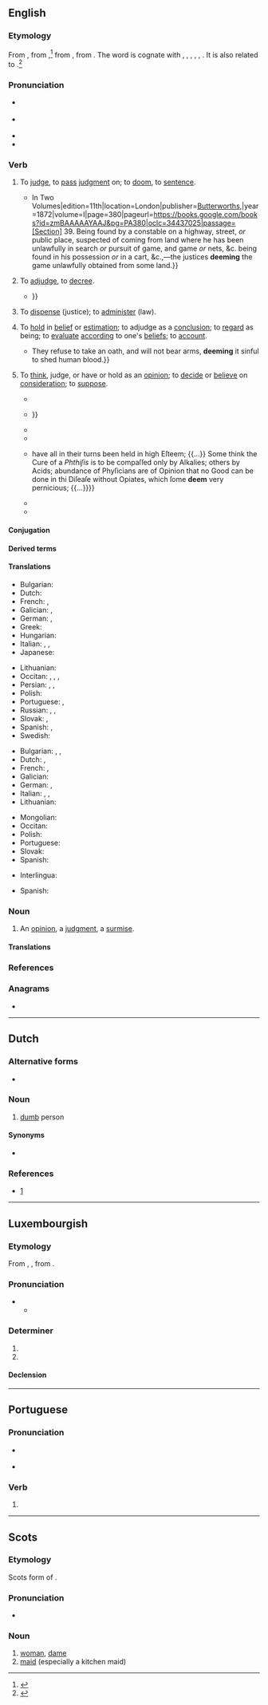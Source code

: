 {{also|Deem}}
==English==
{{was wotd|2019|April|10}}

===Etymology===
{{PIE root|en|dʰeh₁}}
From {{inh|en|enm|demen|dẹ̄men|to judge; to criticize, condemn; to impose a penalty on, sentence; to direct, order; to believe, think, deem}}, from {{inh|en|ang|dēman||to decide, decree, deem, determine, judge; to condemn, doom, sentence; to consider, examine, reckon, think; to prove; to compute, estimate; to declare, tell; to glorify, praise}},<ref>{{R:MED Online|entry=dẹ̄men, v.|id=MED11023|accessdate=28 April 2018}}</ref> from {{inh|en|gem-pro|*dōmijaną||to judge, think}}, from {{der|en|ine-pro|*dʰeh₁-||to set, put}}. The word is cognate with {{cog|da|dømme||to judge}}, {{cog|nl|doemen||to condemn, foredoom}}, {{cog|frr|dema||to judge, recognise}}, {{cog|nb|dømme||to judge}}, {{cog|nn|døma||to judge}}, {{cog|sv|döma||to judge, sentence, condemn}}. It is also related to {{m|en|doom}}.<ref>{{R:Lexico}}</ref>

===Pronunciation===
* {{a|RP}} {{IPA|en|/diːm/}}
* {{a|GA}} {{IPA|en|/dim/}}
* {{audio|en|en-au-deem.ogg|Audio (AU)}}
* {{rhymes|en|iːm}}

===Verb===
{{en-verb}}

# {{lb|en|transitive|obsolete}} To [[judge#Verb|judge]], to [[pass#Verb|pass]] [[judgment]] on; to [[doom#Verb|doom]], to [[sentence#Verb|sentence]].
#: {{synonyms|en|judge}}
#* {{quote-book|en|author=George C[olwell] Oke|chapter=The Synopsis of Offences, etc. within the Provisions of the 11 & 12 Vict. c. 43|title=The Magisterial Synopsis: A Practical Guide for Magistrates, Their Clerks, Attornies and Constables; {{...|Summary Convictions and Indictable Offences, with Their Penalties, Punishments, Procedure, &c., being Alphabetically and Tabularly Arranged.}} In Two Volumes|edition=11th|location=London|publisher=[[w:LexisNexis|Butterworths]],{{nb...|7, Fleet Street, law publishers to the Queen’s Most Excellent Majesty; Dublin: Hodges, Foster & Co.; Edinburgh: T. & T. Clark; Bell & Bradfute; Calcutta: Thacker, Spink & Co.; Bombay: Thacker, Vining & Co.; Melbourne: George Robertson.}}|year=1872|volume=I|page=380|pageurl=https://books.google.com/books?id=zmBAAAAAYAAJ&pg=PA380|oclc=34437025|passage=[Section] 39. Being found by a constable on a highway, street, ''or'' public place, suspected of coming from land where he has been unlawfully in search ''or'' pursuit of game, and game ''or'' nets, &c. being found in his possession ''or'' in a cart, &c.,—the justices '''deeming''' the game unlawfully obtained from some land.}}
# {{lb|en|transitive|obsolete}} To [[adjudge]], to [[decree#Verb|decree]].
#: {{synonyms|en|judge}}
#* {{quote-book|en|chapter=Act No. VII. of 1843|title=East India. Acts Passed by the Honourable the President of the {{w|Council of India}}, and by the Right Honourable the [[w:Governor-General of India|Governor-General]], for 1843;{{nb...|with Index.—(Pursuant to Act.)}}|series=Accounts and Papers|seriesvolume=328|location=[London]|publisher=Ordered, by the [[w:House of Commons of the United Kingdom|House of Commons]], to be printed,{{nb...|28 May 1845.}}|year=1843|year_published=28 May 1845|section=section XLIV|page=11|pageurl=https://books.google.com/books?id=mUlDAAAAcAAJ&pg=PA11|oclc=941768593|passage=And it is hereby enacted, that in any zillah, in which the Governor in Council of Fort St. George '''deems''' it expedient to establish the zillah court, and the court or courts under subordinate judges or principal sudder ameens, at separate stations, it shall be competent to the said Governor in Council, by an Order in Council, to authorize the session judge to take cognizance of all criminal cases subject ordinarily to the jurisdiction of the subordinate courts, {{...}}}}
# {{lb|en|transitive|obsolete}} To [[dispense]] (justice); to [[administer]] (law).
#: {{synonyms|en|judge}}
# {{lb|en|ditransitive}} To [[hold#Verb|hold]] in [[belief]] or [[estimation]]; to adjudge as a [[conclusion]]; to [[regard#Verb|regard]] as being; to [[evaluate]] [[according#Adverb|according]] to one's [[belief]]s; to [[account#Verb|account]].
#: {{synonyms|en|consider|Thesaurus:deem}}
#: {{ux|en|She '''deemed''' his efforts insufficient.}}
#* {{quote-journal|en|title=Types of Russian Character|editor={{w|Edmund Routledge}}|magazine=Routledge’s Every Boy’s Annual|location=London; New York, N.Y.|publisher=[[w:Routledge|George Routledge & Sons]]|year=1874|page=254|pageurl=https://books.google.com/books?id=ujUGAAAAQAAJ&pg=PA254|oclc=41635097|passage=To this sect belong also the Skakounui, or Jumpers. {{...}} They refuse to take an oath, and will not bear arms, '''deeming''' it sinful to shed human blood.}}
# {{lb|en|ambitransitive}} To [[think]], judge, or have or hold as an [[opinion]]; to [[decide]] or [[believe]] on [[consideration]]; to [[suppose]].
#* {{RQ:Harvey Pierces Supererogation|page=41|passage=It may ſeeme a rude diſpoſition that ſorteth not with the quality of the age; and pollicy '''deemeth''' that vertue a vice, that modeſty, ſimplicity, that reſolotenes, diſſolutenes, that conformeth not it ſelfe with a ſupple and deft correſpondence to the preſent time.}}
#* {{quote-book|en|author=Samuel Fisher|authorlink=Samuel Fisher (Quaker)|chapter=The Fourth Apologeticall, and Expostulatory Exercitation|title=Rusticus ad Academicos in Exercitationibus Expostulatoriis, Apologeticis Quatuor: The Rustick’s Alarm to the Rabbies,{{nb...|or, The Country Correcting the University and Clergy, and [...] Contesting for the Truth [...]: In Four Apologeticall and Expostulatory Exercitations: Wherein is Contained, as well a General Account to All Enquirers, as a General Answer to All Opposers of the Most Truly Catholike and Most Truly Christ-like Chistians [sic] Called Quakers, and of the True Divinity of Their Doctrine: By Way of Entire Entercourse Held in Special with Four of the Clergies Chieftanes, viz, John Owen [...] Tho. Danson [...] John Tombes [...] Rich. Baxter [...]}}|location=London|publisher=Printed for Robert Wilson|year=1660|section=chapter VI|page=220|pageurl=https://books.google.com/books?id=EbUXEkaRrp4C&pg=PA220|oclc=891493714|passage=[T]herefore had ''[[w:Cain and Abel|Abel]]'' and his ''works acceptance'', when ''Cain'' and his had none, becauſe he was righteous, not ſo eſteemed of God while he was not ſo indeed (as T[homas] D[anson] '''deems''') who becauſe he ſo does, '''deems''' that God (as himſelf) '''deems''' thoſe and theirs to be ''good'' and ''righteous'', {{...}}}}
#* {{quote-book|en|author=Kenelme Digby [''i.e.'', {{w|Kenelm Digby}}]|chapter=[The Second Treatise: Declaring the Nature and Operations of Mans Soule.] Of Thinking and Knowing|title=Two Treatises: In the One of which, the Nature of Bodies; in the Other, the Nature of Mans Soule is Looked into: In Way of Discovery of the Immortality of Reasonable Soules|location=London|publisher=Printed for Iohn Williams,{{nb...|and are to be sold at the Crown in S. Pauls Church-yard.}}|year=1665|page=18|pageurl=https://books.google.com/books?id=VxBfL1nZRoIC&pg=RA4-PA18|oclc=606597890|passage=[I]f a man doe really deem the weather to be cold, or that his body is diſtempered, he putteth on warmer cloathes, or taketh phyſick: although peradventure he is miſtaken in both: for his '''deeming''' them to be ſo, maketh him demeane himſelfe in ſuch ſort, as if really they were ſo.}}
#* {{RQ:Bunyan Pilgrim's Progress|pages=139–140|pageref=140|passage=So ''Chriſtian'' came up with him again, and ſaid, Sir, you talk as if you knew ſomething more than all the World doth; and if I take not my mark amiſs, I '''deem''' I have half a gueſs of you: Is not your name Mr. ''By-ends'' of ''Fair-ſpeech''?}}
#* {{quote-book|en|author=Benjamin Marten|authorlink=Benjamin Marten|chapter=Of the Great Number of Medicines and Various Methods of Cure Recommended for Consumptions, with the Different Opinions of Authors Concerning Them, &c.|title=A New Theory of Consumptions: More Especially of a Phthisis, or Consumption of the Lungs.{{nb...|Wherein, after a Brief History of the Distemper, Its Various Symptoms throughout Its Several Degrees, and Every Minute Step It Takes, from Its First Invading the Patient, to Its Final Termination, Enquiry is Made Concerning the Prime, Essential, and hitherto Accounted Inexplicable Cause of that Disease, so Very Endemick to This Nation, and Generally Fatal to Those It Seizes on. With an Account Of the Great Number of Medicines, and Various Methods of Cure Recommended for Consumptions; and the Different Opinions of Authors Concerning Them. Also the Possibility of Healing Ulcers in the Lungs Asserted, the Strongest Objections against It Answered, and a Different and More Probable Method of Cure Advanced, than Commonly Practised. Likewise Directions about Eating, Drinking, Sleeping, Exercise, and Way of Living in General, Proper for Consumptive Persons.}}|location=London|publisher=Printed for R. Knaplock,{{nb...|at the Bishop’s Head in St. Paul’s Church-yard}}; A. Bell,{{nb...|at the Cross Keys and Bible in Cornhill}}; J. Hooke, {{nb...|at the Flower de Luce against St. Dunstan’s Church in Fleetstreet}}, and C. King,{{nb...|at the Judge’s Head in Westminster-Hall.}}|year=1720|pages=101–102|pageurl=https://books.google.com/books?id=4tlis22XvscC&pg=PA102|oclc=723518503|passage=[T]hoſe [remedies] that have obtain'd the Name of Antiſcorbutick, Antiſcrophulous, Traumatick, Vulnerary or Healing Medicines, and ſuch as are '''deem'd''' Sweeteners of the Blood, and Correctors of Acrimony, {{...}} have all in their turns been held in high Eſteem; {{...}} Some think the Cure of a ''Phthiſis'' is to be compaſſed only by Alkalies; others by Acids; abundance of Phyſicians are of Opinion that no Good can be done in thi Diſeaſe without Opiates, which ſome '''deem''' very pernicious; {{...}}}}
#* {{quote-book|en|author=Ralph Waldo Emerson|authorlink=Ralph Waldo Emerson|chapter=Threnody|title=Poems|location=London|publisher=Chapman, Brothers, 121, [[w:Newgate|Newgate Street]]|year=1847|page=195|pageurl=https://books.google.com/books?id=D6lcAAAAcAAJ&pg=PA195|oclc=3098019|passage=And '''deemest''' thou as those who pore, / With aged eyes, short way before? / Think'st Beauty vanished from the coast / Of matter, and thy darling lost?}}
#* {{quote-book|en|author=Adam Anderson|chapter=Some Deem it Sweet to Wander Far Abroad|title=Poems|location=Edinburgh|publisher=Thomas Grant,{{nb...|21 George Street.}}|year=1853|page=110|pageurl=https://books.google.com/books?id=IDQoAAAAYAAJ&pg=PA110|oclc=31974969|passage=Some '''deem''' it sweet to wander far abroad, / And view the beauties of another shore; / Some '''deem''' it sweet to shun affection's road, / And haunts of them whom once they did adore.}}

====Conjugation====
{{en-conj-simple}}

====Derived terms====
{{col3|en|addeem|bedeem|deemer|[[deemster]], [[dempster]]|fordeem|foredeem|misdeem}}

====Translations====
{{trans-top|to hold in belief or estimation}}
* Bulgarian: {{t+|bg|смятам}}
* Dutch: {{t+|nl|beschouwen}}
* French: {{t+|fr|estimer}}, {{t+|fr|croire}}
* Galician: {{t+|gl|considerar}}, {{t+|gl|xulgar}}
* German: {{t+|de|halten}}, {{t+|de|erachten}}
* Greek: {{t+|el|θεωρώ}}
* Hungarian: {{t+|hu|ítél}}
* Italian: {{t+|it|considerare}}, {{t+|it|valutare}}, {{t+|it|credere}}
* Japanese: {{t|ja|見なす|tr=minasu}}
{{trans-mid}}
* Lithuanian: {{t+|lt|manyti}}
* Occitan: {{t+|oc|considerar}}, {{t+|oc|jutjar}}, {{t|oc|estimar}}, {{t+|oc|creire}}
* Persian: {{t+|fa|پنداشتن|sc=fa-Arab}}, {{t|fa|خیال کردن|sc=fa-Arab}}, {{t+|fa|فرض کردن|sc=fa-Arab}}
* Polish: {{t+|pl|uznać|pf}}
* Portuguese: {{t+|pt|considerar}}, {{t+|pt|estimar}}
* Russian: {{t+|ru|полага́ть|impf}}, {{t+|ru|счита́ть|impf}}, {{t+|ru|ду́мать|impf}}
* Slovak: {{t|sk|uznať}}, {{t|sk|považovať}}
* Spanish: {{t+|es|considerar}}, {{t+|es|concluir}}
* Swedish: {{t+|sv|döma}}
{{trans-bottom}}

{{trans-top|to have or hold as an opinion}}
* Bulgarian: {{t+|bg|смятам|tr=smjátam}}, {{t+|bg|считам|tr=sčítam}}, {{t+|bg|мисля|tr=míslja}}
* Dutch: {{t+|nl|vinden}}, {{t+|nl|achten}}
* French: {{t+|fr|considérer}}, {{t+|fr|croire}}
* Galician: {{t+|gl|considerar}}
* German: {{t+|de|erachten}}, {{t+|de|ansehen}}
* Italian: {{t+|it|considerare}}, {{t+|it|ritenere}}, {{t+|it|reputare}}
* Lithuanian: {{t+|lt|manyti}}
{{trans-mid}}
* Mongolian: {{t+|mn|үзэх|sc=Cyrl}}
* Occitan: {{t+|oc|considerar}}
* Polish: {{t+|pl|uznawać|impf}}
* Portuguese: {{t+|pt|considerar}}
* Slovak: {{t|sk|považovať}}
* Spanish: {{t+|es|considerar}}
{{trans-bottom}}

{{checktrans-top}}
* Interlingua: {{t-check|ia|estimar}}
{{trans-mid}}
* Spanish: {{t+check|es|estimar}}
{{trans-bottom}}

===Noun===
{{en-noun}}

# An [[opinion]], a [[judgment]], a [[surmise#Noun|surmise]].

====Translations====
{{trans-see|an opinion, judgment|opinion|judgment}}

===References===
<references />

===Anagrams===
* {{anagrams|en|a=deem|Mede|deme|meed}}

----

==Dutch==

===Alternative forms===
* {{l|nl|deim}}

===Noun===
{{nl-noun|m|demen|deemke}}
# {{lb|nl|Brabantian}} [[dumb]] person
#: {{ux|nl|Maa ziet gij da dan ni, 't ligt veur ave neus, gij [[sen]] '''deem'''!}}

====Synonyms====
* {{l|nl|sukkel}}

===References===
* [http://www.vlaamswoordenboek.be/definities/toon/7090]

----

==Luxembourgish==

===Etymology===
From {{der|lb|goh|themu}}, {{m|goh|demu}}, from {{der|lb|gem-pro|*þammai}}.

===Pronunciation===
* {{IPA|lb|/deːm/}}
** {{rhymes|lb|eːm}}

===Determiner===
{{head|lb|determiner form|g=m|g2=n|unstressed|dem}}

# {{inflection of|lb|deen||dat}}
# {{inflection of|lb|dat||dat}}

====Declension====
{{lb-decl-definite article}}

----

==Portuguese==

===Pronunciation===
* {{a|Portugal}} {{IPA|pt|/ˈde.ɐ̃j/}}
* {{a|Portugal|following a non-nasal sound}} {{IPA|pt|[ˈðe.ɐ̃j]}}

===Verb===
{{head|pt|verb form}}

# {{inflection of|pt|dar||3|p|pres|subj|;|3|p|impr}}

----

==Scots==

===Etymology===
Scots form of {{der|sco|en|dame}}.

===Pronunciation===
* {{IPA|sco|/dim/}}

===Noun===
{{sco-noun}}

# [[woman]], [[dame]]
# [[maid]] (especially a kitchen maid)